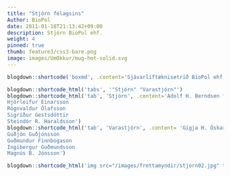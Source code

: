 ```yaml
---
title: "Stjórn félagsins"
Author: BioPol
date: 2011-01-18T21:13:42+09:00
description: Stjórn BioPol ehf.
weight: 4
pinned: true
thumb: feature3/css3-bare.png
image: images/UmOkkur/mug-hot-solid.svg
---
```


```r
blogdown::shortcode('boxmd', .content='Sjávarlíftæknisetrið BioPol ehf var stofnað þann 5. júlí 2007 en hóf formlega starfsemi þann 1. september 2007.')

```


```r
blogdown::shortcode_html('tabs', '"Stjórn" "Varastjórn"')
blogdown::shortcode_html('tab', 'Stjórn', .content='Adolf H. Berndsen formaður
Hjörleifur Einarsson
Rögnvaldur Ólafsson
Sigríður Gestsdóttir
Steindór R. Haraldsson')
blogdown::shortcode_html('tab', 'Varastjórn', .content= 'Gígja H. Óskarsdóttir
Guðjón Guðjónsson
Guðmundur Finnbogason
Ingibergur Guðmundsson
Magnús B. Jónsson')
```

```r
blogdown::shortcode_html('img src="/images/frettamyndir/stjorn02.jpg" title="Mynd" caption="Stjórn BioPol ehf. við fundarstörf árið 2008" alt="Stjórnarmeðlimir BioPol sitja við fundarstörf" width="50%" height="50%"')
```